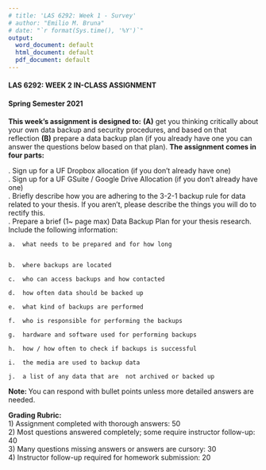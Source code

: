 ```yaml
---
# title: 'LAS 6292: Week 1 - Survey'
# author: "Emilio M. Bruna"
# date: "`r format(Sys.time(), '%Y')`"
output:
  word_document: default
  html_document: default
  pdf_document: default
---
```

<!-- Note: to rendr as pdf delete the \newline -->
#### **LAS 6292: WEEK 2 IN-CLASS ASSIGNMENT** 
#### **Spring Semester 2021**
\newline  
\newline   
**This week’s assignment is designed to:** **(A)** get you thinking critically about your own data backup and security procedures, and based on that reflection **(B)** prepare a data backup plan (if you already have one you can answer the questions below based on that plan).  **The assignment comes in four parts:**   

\newline  
\newline  
1. Sign up for a UF Dropbox allocation (if you don’t already have one)  
\newline
\newline
2. Sign up for a UF GSuite / Google Drive Allocation (if you don’t already have one)  
\newline
\newline
3. Briefly describe how you are adhering to the 3-2-1 backup rule for data related to your thesis. If you aren’t, please describe the things you will do to rectify this.  
\newline
\newline
4.	Prepare a brief (1~ page max) Data Backup Plan for your thesis research. Include the following information:   
\newline
\newline  

    a.	what needs to be prepared and for how long
  
  
    b.	where backups are located  
    
    c.	who can access backups and how contacted  
  
    d.	how often data should be backed up  
    
    e.	what kind of backups are performed  
  
    f.	who is responsible for performing the backups  
  
    g.	hardware and software used for performing backups  
  
    h.	how / how often to check if backups is successful  
  
    i.	the media are used to backup data  
  
    j.	a list of any data that are  not archived or backed up  
  
    
      
**Note: **You can respond with bullet points unless more detailed answers are needed.  
  
  
  
  

  

  **Grading Rubric: **  
1) Assignment completed with thorough answers: 50  
2) Most questions answered completely; some require instructor follow-up: 40  
3) Many questions missing answers or answers are cursory: 30   
4) Instructor follow-up required for homework submission: 20
